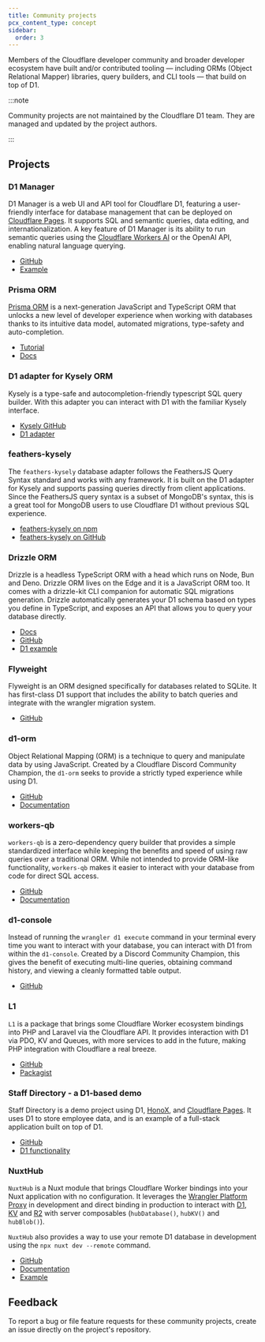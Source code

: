 ```yaml
---
title: Community projects
pcx_content_type: concept
sidebar:
  order: 3
---
```


Members of the Cloudflare developer community and broader developer ecosystem have built and/or contributed tooling — including ORMs (Object Relational Mapper) libraries, query builders, and CLI tools — that build on top of D1.

:::note

Community projects are not maintained by the Cloudflare D1 team. They are managed and updated by the project authors.

:::

## Projects

### D1 Manager

D1 Manager is a web UI and API tool for Cloudflare D1, featuring a user-friendly interface for database management that can be deployed on [Cloudflare Pages](/pages/). It supports SQL and semantic queries, data editing, and internationalization. A key feature of D1 Manager is its ability to run semantic queries using the [Cloudflare Workers AI](/workers-ai/) or the OpenAI API, enabling natural language querying.

- [GitHub](https://github.com/JacobLinCool/d1-manager)
- [Example](https://d1-manager.pages.dev/)

### Prisma ORM

[Prisma ORM](https://www.prisma.io/orm) is a next-generation JavaScript and TypeScript ORM that unlocks a new level of developer experience when working with databases thanks to its intuitive data model, automated migrations, type-safety and auto-completion.

- [Tutorial](/d1/tutorials/d1-and-prisma-orm/)
- [Docs](https://www.prisma.io/docs/orm/prisma-client/deployment/edge/deploy-to-cloudflare#d1)

### D1 adapter for Kysely ORM

Kysely is a type-safe and autocompletion-friendly typescript SQL query builder. With this adapter you can interact with D1 with the familiar Kysely interface.

- [Kysely GitHub](https://github.com/koskimas/kysely)
- [D1 adapter](https://github.com/aidenwallis/kysely-d1)

### feathers-kysely

The `feathers-kysely` database adapter follows the FeathersJS Query Syntax standard and works with any framework. It is built on the D1 adapter for Kysely and supports passing queries directly from client applications. Since the FeathersJS query syntax is a subset of MongoDB's syntax, this is a great tool for MongoDB users to use Cloudflare D1 without previous SQL experience.

- [feathers-kysely on npm](https://www.npmjs.com/package/feathers-kysely)
- [feathers-kysely on GitHub](https://github.com/marshallswain/feathers-kysely)

### Drizzle ORM

Drizzle is a headless TypeScript ORM with a head which runs on Node, Bun and Deno. Drizzle ORM lives on the Edge and it is a JavaScript ORM too. It comes with a drizzle-kit CLI companion for automatic SQL migrations generation. Drizzle automatically generates your D1 schema based on types you define in TypeScript, and exposes an API that allows you to query your database directly.

- [Docs](https://orm.drizzle.team/docs)
- [GitHub](https://github.com/drizzle-team/drizzle-orm)
- [D1 example](https://orm.drizzle.team/docs/get-started-sqlite#cloudflare-d1)

### Flyweight

Flyweight is an ORM designed specifically for databases related to SQLite. It has first-class D1 support that includes the ability to batch queries and integrate with the wrangler migration system.

- [GitHub](https://github.com/thebinarysearchtree/flyweight)

### d1-orm

Object Relational Mapping (ORM) is a technique to query and manipulate data by using JavaScript. Created by a Cloudflare Discord Community Champion, the `d1-orm` seeks to provide a strictly typed experience while using D1.

- [GitHub](https://github.com/Interactions-as-a-Service/d1-orm/issues)
- [Documentation](https://docs.interactions.rest/d1-orm/)

### workers-qb

`workers-qb` is a zero-dependency query builder that provides a simple standardized interface while keeping the benefits and speed of using raw queries over a traditional ORM. While not intended to provide ORM-like functionality, `workers-qb` makes it easier to interact with your database from code for direct SQL access.

- [GitHub](https://github.com/G4brym/workers-qb)
- [Documentation](https://workers-qb.massadas.com/)

### d1-console

Instead of running the `wrangler d1 execute` command in your terminal every time you want to interact with your database, you can interact with D1 from within the `d1-console`. Created by a Discord Community Champion, this gives the benefit of executing multi-line queries, obtaining command history, and viewing a cleanly formatted table output.

- [GitHub](https://github.com/isaac-mcfadyen/d1-console)

### L1

`L1` is a package that brings some Cloudflare Worker ecosystem bindings into PHP and Laravel via the Cloudflare API. It provides interaction with D1 via PDO, KV and Queues, with more services to add in the future, making PHP integration with Cloudflare a real breeze.

- [GitHub](https://github.com/renoki-co/l1)
- [Packagist](https://packagist.org/packages/renoki-co/l1)

### Staff Directory - a D1-based demo

Staff Directory is a demo project using D1, [HonoX](https://github.com/honojs/honox), and [Cloudflare Pages](/pages/). It uses D1 to store employee data, and is an example of a full-stack application built on top of D1.

- [GitHub](https://github.com/lauragift21/staff-directory)
- [D1 functionality](https://github.com/lauragift21/staff-directory/blob/main/app/db.ts)

### NuxtHub

`NuxtHub` is a Nuxt module that brings Cloudflare Worker bindings into your Nuxt application with no configuration. It leverages the [Wrangler Platform Proxy](/workers/wrangler/api/#getplatformproxy) in development and direct binding in production to interact with [D1](/d1/), [KV](/kv/) and [R2](/r2/) with server composables (`hubDatabase()`, `hubKV()` and `hubBlob()`).

`NuxtHub` also provides a way to use your remote D1 database in development using the `npx nuxt dev --remote` command.

- [GitHub](https://github.com/nuxt-hub/core)
- [Documentation](https://hub.nuxt.com)
- [Example](https://github.com/Atinux/nuxt-todos-edge)

## Feedback

To report a bug or file feature requests for these community projects, create an issue directly on the project's repository.
